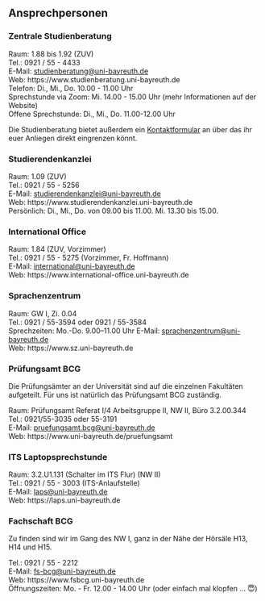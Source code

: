 ## Ansprechpersonen {#ansprechpartner}

### Zentrale Studienberatung {-}

Raum: 1.88 bis 1.92 (ZUV)<br>
Tel.: 0921 / 55 - 4433<br>
E-Mail: [studienberatung@uni-bayreuth.de](mailto:studienberatung@uni-bayreuth.de)<br>
Web: https://www.studienberatung.uni-bayreuth.de<br>
Telefon: Di., Mi., Do. 10.00 - 11.00 Uhr<br>
Sprechstunde via Zoom: Mi. 14.00 - 15.00 Uhr (mehr Informationen auf der Website) <br>
Offene Sprechstunde: Di., Mi., Do. 11.00-12.00 Uhr <br>

Die Studienberatung bietet außerdem ein [Kontaktformular](https://www.studienberatung.uni-bayreuth.de/de/kontaktformular/index.php) an über das ihr euer Anliegen direkt eingrenzen könnt.

### Studierendenkanzlei {-}

Raum: 1.09 (ZUV)<br>
Tel.: 0921 / 55 - 5256<br>
E-Mail: [studierendenkanzlei@uni-bayreuth.de](mailto:studierendenkanzlei@uni-bayreuth.de)<br>
Web: https://www.studierendenkanzlei.uni-bayreuth.de<br>
Persönlich: Di., Mi., Do. von 09.00 bis 11.00. Mi. 13.30 bis 15.00.

### International Office {-}

Raum: 1.84 (ZUV, Vorzimmer)<br>
Tel.: 0921 / 55 - 5275 (Vorzimmer, Fr. Hoffmann)<br>
E-Mail: [international@uni-bayreuth.de](mailto:international@uni-bayreuth.de)<br>
Web: https://www.international-office.uni-bayreuth.de

### Sprachenzentrum {-}

Raum: GW I, Zi. 0.04<br>
Tel.: 0921 / 55-3594 oder 0921 / 55-3584 <br>
Sprechzeiten: Mo.-Do. 9.00–11.00 Uhr
E-Mail: [sprachenzentrum@uni-bayreuth.de](mailto:sprachenzentrum@uni-bayreuth.de)<br>
Web: https://www.sz.uni-bayreuth.de

### Prüfungsamt BCG {-}

Die Prüfungsämter an der Universität sind auf die einzelnen Fakultäten aufgeteilt. Für uns ist natürlich das Prüfungsamt BCG zuständig.

Raum: Prüfungsamt Referat I/4 Arbeitsgruppe II, NW II, Büro 3.2.00.344<br>
Tel.: 0921/55-3035 oder 55-3191<br>
E-Mail: [pruefungsamt.bcg@uni-bayreuth.de](mailto:pruefungsamt.bcg@uni-bayreuth.de)<br>
Web: https://www.uni-bayreuth.de/pruefungsamt

### ITS Laptopsprechstunde {-}

Raum: 3.2.U1.131 (Schalter im ITS Flur) (NW II)<br>
Tel.: 0921 / 55 - 3003 (ITS-Anlaufstelle)<br>
E-Mail: [laps@uni-bayreuth.de](mailto:laps@uni-bayreuth.de)<br>
Web: https://laps.uni-bayreuth.de

### Fachschaft BCG {-}

Zu finden sind wir im Gang des NW I, ganz in der Nähe der Hörsäle H13, H14 und H15.

Tel.: 0921 / 55 - 2212<br>
E-Mail: [fs-bcg@uni-bayreuth.de](mailto:fs-bcg@uni-bayreuth.de)<br>
Web: https://www.fsbcg.uni-bayreuth.de<br>
Öffnungszeiten: Mo. - Fr. 12.00 - 14.00 Uhr (oder einfach mal klopfen ... 😇)